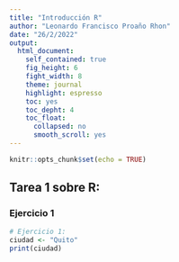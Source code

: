 ```yaml
---
title: "Introducción R"
author: "Leonardo Francisco Proaño Rhon"
date: "26/2/2022"
output: 
  html_document:
    self_contained: true
    fig_height: 6
    fight_width: 8
    theme: journal
    highlight: espresso
    toc: yes
    toc_depht: 4
    toc_float:
      collapsed: no
      smooth_scroll: yes
---
```

    
```r
knitr::opts_chunk$set(echo = TRUE)
```

## Tarea 1 sobre R:
### Ejercicio 1

```r
# Ejercicio 1:
ciudad <- "Quito"
print(ciudad)
```
